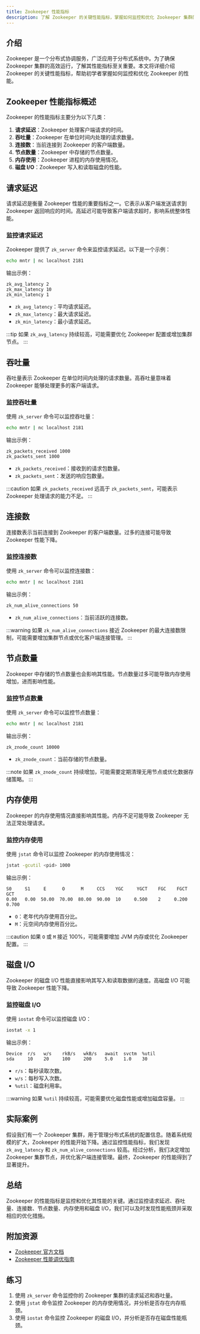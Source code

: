```yaml
---
title: Zookeeper 性能指标
description: 了解 Zookeeper 的关键性能指标，掌握如何监控和优化 Zookeeper 集群的性能。
---
```


## 介绍

Zookeeper 是一个分布式协调服务，广泛应用于分布式系统中。为了确保 Zookeeper 集群的高效运行，了解其性能指标至关重要。本文将详细介绍 Zookeeper 的关键性能指标，帮助初学者掌握如何监控和优化 Zookeeper 的性能。

## Zookeeper 性能指标概述

Zookeeper 的性能指标主要分为以下几类：

1. **请求延迟**：Zookeeper 处理客户端请求的时间。
2. **吞吐量**：Zookeeper 在单位时间内处理的请求数量。
3. **连接数**：当前连接到 Zookeeper 的客户端数量。
4. **节点数量**：Zookeeper 中存储的节点数量。
5. **内存使用**：Zookeeper 进程的内存使用情况。
6. **磁盘 I/O**：Zookeeper 写入和读取磁盘的性能。

## 请求延迟

请求延迟是衡量 Zookeeper 性能的重要指标之一。它表示从客户端发送请求到 Zookeeper 返回响应的时间。高延迟可能导致客户端请求超时，影响系统整体性能。

### 监控请求延迟

Zookeeper 提供了 `zk_server` 命令来监控请求延迟。以下是一个示例：

```bash
echo mntr | nc localhost 2181
```

输出示例：

```
zk_avg_latency 2
zk_max_latency 10
zk_min_latency 1
```

- `zk_avg_latency`：平均请求延迟。
- `zk_max_latency`：最大请求延迟。
- `zk_min_latency`：最小请求延迟。

:::tip
如果 `zk_avg_latency` 持续较高，可能需要优化 Zookeeper 配置或增加集群节点。
:::

## 吞吐量

吞吐量表示 Zookeeper 在单位时间内处理的请求数量。高吞吐量意味着 Zookeeper 能够处理更多的客户端请求。

### 监控吞吐量

使用 `zk_server` 命令可以监控吞吐量：

```bash
echo mntr | nc localhost 2181
```

输出示例：

```
zk_packets_received 1000
zk_packets_sent 1000
```

- `zk_packets_received`：接收到的请求包数量。
- `zk_packets_sent`：发送的响应包数量。

:::caution
如果 `zk_packets_received` 远高于 `zk_packets_sent`，可能表示 Zookeeper 处理请求的能力不足。
:::

## 连接数

连接数表示当前连接到 Zookeeper 的客户端数量。过多的连接可能导致 Zookeeper 性能下降。

### 监控连接数

使用 `zk_server` 命令可以监控连接数：

```bash
echo mntr | nc localhost 2181
```

输出示例：

```
zk_num_alive_connections 50
```

- `zk_num_alive_connections`：当前活跃的连接数。

:::warning
如果 `zk_num_alive_connections` 接近 Zookeeper 的最大连接数限制，可能需要增加集群节点或优化客户端连接管理。
:::

## 节点数量

Zookeeper 中存储的节点数量也会影响其性能。节点数量过多可能导致内存使用增加，进而影响性能。

### 监控节点数量

使用 `zk_server` 命令可以监控节点数量：

```bash
echo mntr | nc localhost 2181
```

输出示例：

```
zk_znode_count 10000
```

- `zk_znode_count`：当前存储的节点数量。

:::note
如果 `zk_znode_count` 持续增加，可能需要定期清理无用节点或优化数据存储策略。
:::

## 内存使用

Zookeeper 的内存使用情况直接影响其性能。内存不足可能导致 Zookeeper 无法正常处理请求。

### 监控内存使用

使用 `jstat` 命令可以监控 Zookeeper 的内存使用情况：

```bash
jstat -gcutil <pid> 1000
```

输出示例：

```
S0     S1     E      O      M     CCS    YGC     YGCT    FGC    FGCT     GCT
0.00   0.00  50.00  70.00  80.00  90.00  10     0.500    2     0.200    0.700
```

- `O`：老年代内存使用百分比。
- `M`：元空间内存使用百分比。

:::caution
如果 `O` 或 `M` 接近 100%，可能需要增加 JVM 内存或优化 Zookeeper 配置。
:::

## 磁盘 I/O

Zookeeper 的磁盘 I/O 性能直接影响其写入和读取数据的速度。高磁盘 I/O 可能导致 Zookeeper 性能下降。

### 监控磁盘 I/O

使用 `iostat` 命令可以监控磁盘 I/O：

```bash
iostat -x 1
```

输出示例：

```
Device  r/s   w/s    rkB/s   wkB/s   await  svctm  %util
sda     10    20     100     200     5.0    1.0    30
```

- `r/s`：每秒读取次数。
- `w/s`：每秒写入次数。
- `%util`：磁盘利用率。

:::warning
如果 `%util` 持续较高，可能需要优化磁盘性能或增加磁盘容量。
:::

## 实际案例

假设我们有一个 Zookeeper 集群，用于管理分布式系统的配置信息。随着系统规模的扩大，Zookeeper 的性能开始下降。通过监控性能指标，我们发现 `zk_avg_latency` 和 `zk_num_alive_connections` 较高。经过分析，我们决定增加 Zookeeper 集群节点，并优化客户端连接管理。最终，Zookeeper 的性能得到了显著提升。

## 总结

Zookeeper 的性能指标是监控和优化其性能的关键。通过监控请求延迟、吞吐量、连接数、节点数量、内存使用和磁盘 I/O，我们可以及时发现性能瓶颈并采取相应的优化措施。

## 附加资源

- [Zookeeper 官方文档](https://zookeeper.apache.org/doc/current/)
- [Zookeeper 性能调优指南](https://zookeeper.apache.org/doc/current/zookeeperAdmin.html#sc_performanceTuning)

## 练习

1. 使用 `zk_server` 命令监控你的 Zookeeper 集群的请求延迟和吞吐量。
2. 使用 `jstat` 命令监控 Zookeeper 的内存使用情况，并分析是否存在内存瓶颈。
3. 使用 `iostat` 命令监控 Zookeeper 的磁盘 I/O，并分析是否存在磁盘性能瓶颈。